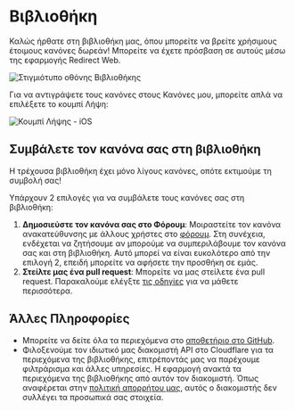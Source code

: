 # Βιβλιοθήκη

Καλώς ήρθατε στη βιβλιοθήκη μας, όπου μπορείτε να βρείτε χρήσιμους έτοιμους κανόνες δωρεάν! Μπορείτε να έχετε πρόσβαση σε αυτούς μέσω της εφαρμογής Redirect Web.

![Στιγμιότυπο οθόνης Βιβλιοθήκης](/img/library-screenshot.webp)

Για να αντιγράψετε τους κανόνες στους Κανόνες μου, μπορείτε απλά να επιλέξετε το κουμπί Λήψη:

![Κουμπί Λήψης - iOS](/img/library-get-button-ios.gif)

## Συμβάλετε τον κανόνα σας στη βιβλιοθήκη

Η τρέχουσα βιβλιοθήκη έχει μόνο λίγους κανόνες, οπότε εκτιμούμε τη συμβολή σας!

Υπάρχουν 2 επιλογές για να συμβάλετε τους κανόνες σας στη βιβλιοθήκη:

1.  **Δημοσιεύστε τον κανόνα σας στο Φόρουμ**: Μοιραστείτε τον κανόνα ανακατεύθυνσης με άλλους χρήστες στο [φόρουμ](https://github.com/mshibanami/redirect-web/discussions/categories/redirect-rules). Στη συνέχεια, ενδέχεται να ζητήσουμε αν μπορούμε να συμπεριλάβουμε τον κανόνα σας και στη βιβλιοθήκη. Αυτό μπορεί να είναι ευκολότερο από την επιλογή 2, επειδή μπορείτε να αφήσετε την προσθήκη σε εμάς.
2.  **Στείλτε μας ένα pull request**: Μπορείτε να μας στείλετε ένα pull request. Παρακαλούμε ελέγξτε [τις οδηγίες](https://github.com/mshibanami/redirect-web/tree/main/library) για να μάθετε περισσότερα.

## Άλλες Πληροφορίες

- Μπορείτε να δείτε όλα τα περιεχόμενα στο [αποθετήριο στο GitHub](https://github.com/mshibanami/redirect-web/tree/main/library).
- Φιλοξενούμε τον ιδιωτικό μας διακομιστή API στο Cloudflare για τα περιεχόμενα της βιβλιοθήκης, επιτρέποντάς μας να παρέχουμε φιλτράρισμα και άλλες υπηρεσίες. Η εφαρμογή ανακτά τα περιεχόμενα της βιβλιοθήκης από αυτόν τον διακομιστή. Όπως αναφέρεται στην [πολιτική απορρήτου μας](privacy-policy.mdx), αυτός ο διακομιστής δεν συλλέγει τα προσωπικά σας στοιχεία.